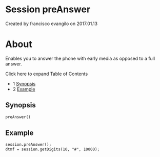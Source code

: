 
# Session preAnswer 

 Created by  francisco evangilo on 2017.01.13

# About

Enables you to answer the phone with early media as opposed to a full answer.

Click here to expand Table of Contents

* 1 [Synopsis](#synopsis)
* 2 [Example](#example)

## Synopsis

```xml
preAnswer()
```

## Example

```xml
session.preAnswer();
dtmf = session.getDigits(10, "#", 10000);
```

  

